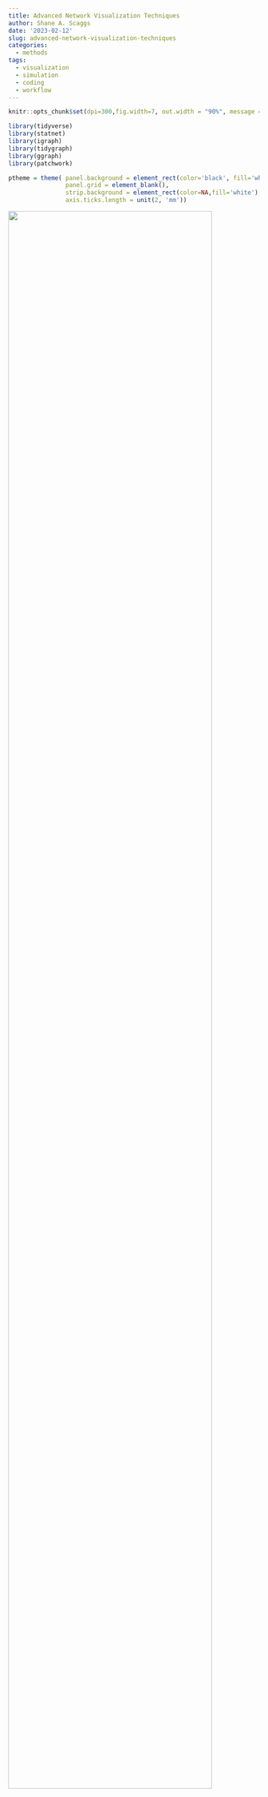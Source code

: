```yaml
---
title: Advanced Network Visualization Techniques
author: Shane A. Scaggs
date: '2023-02-12'
slug: advanced-network-visualization-techniques
categories:
  - methods
tags:
  - visualization
  - simulation
  - coding
  - workflow
---
```


```r
knitr::opts_chunk$set(dpi=300,fig.width=7, out.width = "90%", message = F, warning = F)
```


```r
library(tidyverse)
library(statnet)
library(igraph)
library(tidygraph)
library(ggraph)
library(patchwork)

ptheme = theme( panel.background = element_rect(color='black', fill='white'), 
                panel.grid = element_blank(), 
                strip.background = element_rect(color=NA,fill='white'),
                axis.ticks.length = unit(2, 'mm'))
```

![](images/network spaghetti.JPG){width=90%}

Picture this: You're working on project and you've just finished collecting all your network data. You've worked hard to get a complete network and you're eager to start analyzing it. You power up your computer, load up Rstudio, and after lots of careful wrangling and tidying, you're ready to plot the network. With great anticipation, you write a little code and WHAM! you get hit with a hot plate of spaghetti and meatballs. 

Anyone who has tried to visualize a network that is even remotely  [dense](https://seng.netlify.app/2021/12/22/size-structure-and-density/) can probably relate to this experience. That's because networks complex, multidimensional objects; some of the most difficult objects to visualize. 

# Simplicity of design and the data density problem 

The great statistician Edward Tufte is an expert at data visualization. His book *The Visual Display of Quantitative Information* gives us many guidelines for designing pleasant graphs. But there are two bits of information that will specifically help us understand how to produce effective network visualizations. The first comes from one of his most well known quotations: 

> Graphical elegance is often found in simplicity of design and complexity of data. 

Networks are, by definition, complex objects. This is true even for graphs with a small quantity of nodes and edges. The inherent complexity of networks means that we must **always** strive for simplicity when we visualize a network. This means you have no choice but to minimize the number of visual aesthetics used in the visualization. Ask yourself: what is the single most essential feature of this network that I want the my audience to appreciate? Let this essence guide your design. 

The second piece of advice is to maximize data density, within reason. This principle, for example, guides our decisions about the range of values on the axes of any plot. The axes to be constrained to the range of values for which we actually have data. 

```r
N = 100
x = rnorm(N)
y = rnorm(N, x, 2)
d = data.frame(x,y)

d %>%  
    ggplot( aes(x=x, y=y) ) + ptheme + 
    geom_point( size=2, pch=21 ) + 
    xlim(c(-4,4)) + 
    ylim(c(-10,10)) +
    labs(title="Low density scatterplot") + 

d %>%  
    ggplot( aes(x=x, y=y) ) + ptheme + 
    geom_point( size=2, pch=21 ) + 
    labs(title="High density scatterplot")
```
Fixing data density problems in conventional graphs, like the scatterplots above, can be pretty simple. But networks pose problems because they tend to have high data density to begin with. This make any additional aesthetic choice risky because it can take us beyond a reasonable data density that viewers can actually comprehend. There is also no straight forward way to change axes or omit nodes and edges without distorting our representation of the network structure. 

Let's look at some techniques to deal with data density and then we will move on to some other graphical challenges with networks. 

# Start with a simulation 

Let's start by simulating a network that we can use to illustrate some of these techniques. For details about how to simulate networks using `statnet`, check out our [previous post](https://seng.netlify.app/meetings/introduction-to-network-simulation-with-statnet/) on the topic. We want to use a simulation because 1) we can create challenges and learn to overcome them, and 2) we know the correct answers for the graph structure and the attributes, which helps us know whether we have been successful or not. 

We will simulate a network composed of three groups who tend to form edges with other agents of the same group. This is a homophilous network, and we will keep it fairly dense. 

```r
# load package
library(statnet )

# seed for reproducibility
set.seed(777)

# how many nodes? how many groups?  
N = 60 
groups = c('G1','G2','G3')

# initialize empty network 
empty_g = network( N, directed = TRUE, density = 0 )

# create group attribute 
empty_g %v% 'group' = sample( groups, size = N, replace = TRUE )

# set parameters for edge density (edges) and homophily (nodematch) and reciprocity (mutual)
# remember these are in log-odds where 0 = 50/50
pars = c(-4,1,2) 

# simulate 
sim_g = simulate( empty_g ~ edges + nodematch('group') + mutual, coef = pars )
plot(sim_g)
```

# Highlighting group structure

This graph is structured by three groups. We know because we wrote the simulation. But this structure is not obvious from the graph you see above. It looks like spaghetti and meatballs. A good starting point would be to color each node according to it's group. 

```r
# load packages 
library(tidygraph)
library(ggraph)

sim_g %>% 
    as_tbl_graph %>%
    ggraph() + 
    theme_graph() + 
    geom_edge_link() + 
    geom_node_point( aes(color=group) )
```

This helps a little bit, but we can do better. 

## Using small multiples 

Tufte advises us to use *small multiples* -- repeated versions of the same graph with different emphases -- to maintain data density while improved clarity. When using tools like `ggplot2` or `graph`, we can create small multiples by using *facets*. 

Facetting takes a graph and splits it into multiple smaller graphs based on a factor. In this case, we want to split the graph based on `group`, a node attribute. For this we want to use `facet_nodes`. 

```r
sim_g %>% 
    as_tbl_graph %>%
    ggraph() + 
    theme_graph() + 
    geom_edge_link() + 
    geom_node_point( aes(color=group) ) + 
    facet_nodes(~group)
```

Now we are able to see more clearly how each group is connected in the graph. However, this technique does pose a new problem: it is too easy to assume that these are three separate networks. There are two ways to solve this problem, and they both will require a package called `patchwork`. This package allows us to combine multiple graphs using `+` for side to side and `/` for top and bottom^[`patchwork` has many other functions that allow you to assemble plot layouts, add labels to plots, and choose relative heights and widths. Learn more from the author at https://patchwork.data-imaginist.com/].

### Option 1: Add a reference graph 

One choice we have is to plot the network in full as a reference and then use the facets to draw out the subgraphs. We just add them together with `patchwork`. 

```r
# full network 
full = sim_g %>% 
    as_tbl_graph %>%
    ggraph() + 
    theme_graph() + 
    geom_edge_link() + 
    geom_node_point( aes(color=group) ) + 
    theme(legend.position = 'none') + 
    ggtitle("Full network")

# sub graphs
sub = sim_g %>% 
    as_tbl_graph %>%
    ggraph() + 
    theme_graph() + 
    geom_edge_link() + 
    geom_node_point( aes(color=group) ) + 
    facet_nodes(~group) + 
    ggtitle("Network subgroups")


full + sub + plot_layout(widths = c(2,5))
```

All we have really done in this new graph is the following: 

1. Plot the full network.
2. Plot the faceted version.
3. Save plots as objects and add them together. 
4. Provide titles with `ggtitle`. 
5. Remove the legend from the first graph; it is redundant.
6. Adjust the relative widths using `plot_layout`. 

There is more we could do to make it even prettier but this really helps clarify the full network. 

### Option 2: Plot three separate networks with different emphases 

The second option is similar to the first but takes a different path. We will plot the network three separate times but in each graph, we will de-emphasize all but one group. Again, we can string these together using `patchwork`. 

This approach is slightly more complicated then the first because we want to emphasize both the nodes and edges in each group. To do this, we need to create edge attributes for edges that connect occur between groups `r groups` as well those edges that are not homophilous. 

```r
sim_g = sim_g %>%
    as_tbl_graph() %>%
    activate(edges) %>%
    mutate(group_from = .N()$group[from], 
           group_to = .N()$group[to], 
           group_match = ifelse( group_from == 'G1' & group_to == 'G1', 'G1', 
                         ifelse( group_from == 'G2' & group_to == 'G2', 'G2', 
                         ifelse( group_from == 'G3' & group_to == 'G3', 'G3', 'No match' ))))
sim_g
```

This code looks a bit more intimidating than it really is. What we have are two essential steps: 

1. Code each edge according to the group of each sender (`group_from`) and each receiver (`group_to`). This is done by activating the edges (`activate(edges)`) and then using the `.N()$group[from]` to pull out the node attributes at each edge. 
2. Next, we use these two new edge attributes within some nested `ifelse` statements where we ask if the groups are the same, and if so, assign that group to the edge. 

One we have those attributes, we can use them to color the nodes and edges. 

```r
g1 = sim_g %>%
    ggraph() + 
    theme_graph() + 
    geom_edge_link( aes(color=group_match) ) + 
    geom_node_point( aes( color=group), size=2 ) + 
    scale_edge_color_manual( values = c('#ad003f','#cccccc77','#cccccc77','#cccccc77'), guide = NULL) + 
    scale_color_manual(values = c('#ad003f','#cccccc77','#cccccc77'), guide = NULL) + 
    ggtitle('Group 1')
                                        
g2 = sim_g %>%
    ggraph() + 
    theme_graph() + 
    geom_edge_link( aes(color=group_match) ) + 
    geom_node_point( aes( color=group), size=2 ) + 
    scale_edge_color_manual( values = c('#cccccc77','#d2a52e','#cccccc77','#cccccc77'), guide = NULL) + 
    scale_color_manual(values = c('#cccccc77','#d2a52e','#cccccc77'), guide = NULL) + 
    ggtitle('Group 2')   

g3 = sim_g %>%
    ggraph() + 
    theme_graph() + 
    geom_edge_link( aes(color=group_match) ) + 
    geom_node_point( aes( color=group), size=2 ) + 
    scale_edge_color_manual( values = c('#cccccc77','#cccccc77','#00c994','#cccccc77'), guide = NULL) + 
    scale_color_manual(values = c('#cccccc77','#cccccc77','#00c994'), guide = NULL) + 
    ggtitle('Group 3') 
                                        
g1 + g2 + g3
```

Now we've just repeated the same graph three times. We use an all grey palette and just switch out one of the grey colors for a emphasis color based on the position of the group name in the vector, e.g., group 1 is position 1 in the vector of color values. 

One complication with this approach is how to create a legend. There is a solution to this but it requires making plot with all the colors, extracting only the legend, and then plotting the legend alone in a fourth panel. I've gotten around this by using titles and explaining the colors in the caption. 

### A note on layouts 

We will focus on layouts a bit more later on in this post, but I just want to make one thing explicit about the two examples above:

> The layout must be the same for each graph, otherwise it will be impossible to visually compare the structure across graphs. 

The layout for these graphs is the `ggraph` default called `"stress"`. Because this layout does not randomly change each time we make a plot -- unlike Fruchterman-Reingold layouts, for example -- we don't need to do anything special. But if you want to use a different layout that has more randomness to it, you can save the layout first and then reuse it. This is done within `igraph` but can be transferred to `ggraph` with no problems.

```r
# same layout fr 
lo = layout_with_fr(sim_g)
plot(sim_g, layout = lo)

# use lo in ggraph 
sim_g %>%
    ggraph(layout = lo) +
    geom_edge_link() + 
    geom_node_point()
```


